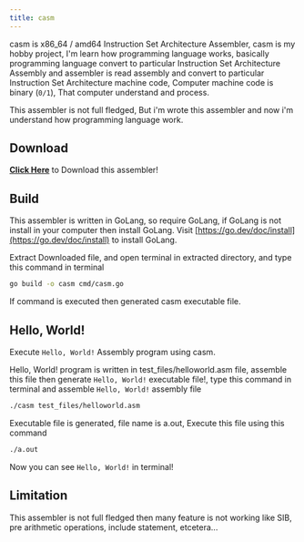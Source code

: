 ```yaml
---
title: casm
---
```


casm is x86_64 / amd64 Instruction Set Architecture Assembler, casm is my hobby project, I'm learn how programming language works, basically programming language convert to particular Instruction Set Architecture Assembly and assembler is read assembly and convert to particular Instruction Set Architecture machine code, Computer machine code is binary (`0/1`), That computer understand and process.

This assembler is not full fledged, But i'm wrote this assembler and now i'm understand how programming language work.

## Download
**[Click Here](https://parthka.dev/casm/casm-hobby_v2.tar.gz)** to Download this assembler!

## Build
This assembler is written in GoLang, so require GoLang, if GoLang is not install in your computer then install GoLang. Visit [https://go.dev/doc/install](https://go.dev/doc/install) to install GoLang.

Extract Downloaded file, and open terminal in extracted directory, and type this command in terminal

```bash
go build -o casm cmd/casm.go
```

If command is executed then generated casm executable file.

## Hello, World!
Execute `Hello, World!` Assembly program using casm.

Hello, World! program is written in test_files/helloworld.asm file, assemble this file then generate `Hello, World!` executable file!, type this command in terminal and assemble `Hello, World!` assembly file

```bash
./casm test_files/helloworld.asm
```

Executable file is generated, file name is a.out, Execute this file using this command

```bash
./a.out
```

Now you can see `Hello, World!` in terminal!


## Limitation

This assembler is not full fledged then many feature is not working like SIB, pre arithmetic operations, include statement, etcetera...
